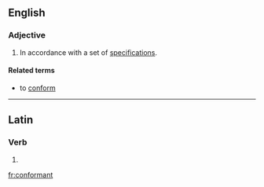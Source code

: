 ==English==

===Adjective===
{{en-adj}}

# In accordance with a set of [[specification]]s.

====Related terms====
* to [[conform]]

----

==Latin==

===Verb===
{{la-verb-form|conformant}}

# {{conjugation of|conformo|conformō|3|p|pres|act|ind|lang=la}}
{{count page|[[Wiktionary:Page count]]}}

[[fr:conformant]]